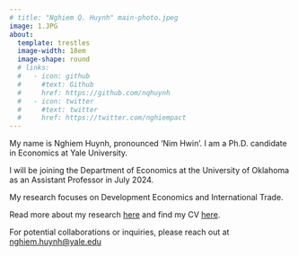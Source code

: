 ```yaml
---
# title: "Nghiem Q. Huynh" main-photo.jpeg
image: 1.JPG
about: 
  template: trestles
  image-width: 18em 
  image-shape: round
  # links:
  #   - icon: github
  #     #text: Github
  #     href: https://github.com/nqhuynh
  #   - icon: twitter
  #     #text: twitter
  #     href: https://twitter.com/nghiempact
---
```


My name is Nghiem Huynh, pronounced 'Nim Hwin'. I am a Ph.D. candidate in Economics at Yale University.

I will be joining the Department of Economics at the University of Oklahoma as an Assistant Professor in July 2024.

My research focuses on Development Economics and International Trade.

Read more about my research [here](papers.qmd) and find my CV [here](Huynh_Nghiem_CV.pdf){target="_blank"}.

For potential collaborations or inquiries, please reach out at [nghiem.huynh\@yale.edu]{.underline}

